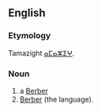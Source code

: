 ==English==

===Etymology===
Tamazight [[ⴰⵎⴰⵣⵉⵖ]].

===Noun===
{{en-noun}}

# a [[Berber]]
# [[Berber]] (the language).